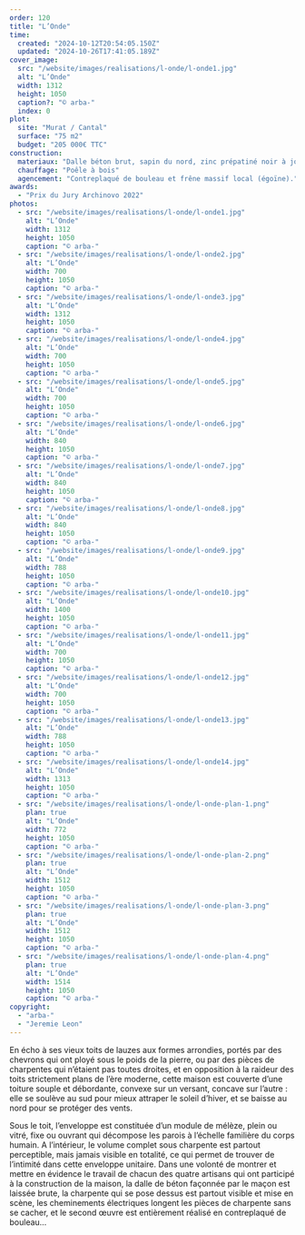 ```yaml
---
order: 120
title: "L’Onde"
time:
  created: "2024-10-12T20:54:05.150Z"
  updated: "2024-10-26T17:41:05.189Z"
cover_image:
  src: "/website/images/realisations/l-onde/l-onde1.jpg"
  alt: "L’Onde"
  width: 1312
  height: 1050
  caption?: "© arba-"
  index: 0
plot:
  site: "Murat / Cantal"
  surface: "75 m2"
  budget: "205 000€ TTC"
construction:
  materiaux: "Dalle béton brut, sapin du nord, zinc prépatiné noir à joint debout, châssis et vêture mélèze"
  chauffage: "Poêle à bois"
  agencement: "Contreplaqué de bouleau et frêne massif local (égoïne)."
awards:
  - "Prix du Jury Archinovo 2022"
photos:
  - src: "/website/images/realisations/l-onde/l-onde1.jpg"
    alt: "L’Onde"
    width: 1312
    height: 1050
    caption: "© arba-"
  - src: "/website/images/realisations/l-onde/l-onde2.jpg"
    alt: "L’Onde"
    width: 700
    height: 1050
    caption: "© arba-"
  - src: "/website/images/realisations/l-onde/l-onde3.jpg"
    alt: "L’Onde"
    width: 1312
    height: 1050
    caption: "© arba-"
  - src: "/website/images/realisations/l-onde/l-onde4.jpg"
    alt: "L’Onde"
    width: 700
    height: 1050
    caption: "© arba-"
  - src: "/website/images/realisations/l-onde/l-onde5.jpg"
    alt: "L’Onde"
    width: 700
    height: 1050
    caption: "© arba-"
  - src: "/website/images/realisations/l-onde/l-onde6.jpg"
    alt: "L’Onde"
    width: 840
    height: 1050
    caption: "© arba-"
  - src: "/website/images/realisations/l-onde/l-onde7.jpg"
    alt: "L’Onde"
    width: 840
    height: 1050
    caption: "© arba-"
  - src: "/website/images/realisations/l-onde/l-onde8.jpg"
    alt: "L’Onde"
    width: 840
    height: 1050
    caption: "© arba-"
  - src: "/website/images/realisations/l-onde/l-onde9.jpg"
    alt: "L’Onde"
    width: 788
    height: 1050
    caption: "© arba-"
  - src: "/website/images/realisations/l-onde/l-onde10.jpg"
    alt: "L’Onde"
    width: 1400
    height: 1050
    caption: "© arba-"
  - src: "/website/images/realisations/l-onde/l-onde11.jpg"
    alt: "L’Onde"
    width: 700
    height: 1050
    caption: "© arba-"
  - src: "/website/images/realisations/l-onde/l-onde12.jpg"
    alt: "L’Onde"
    width: 700
    height: 1050
    caption: "© arba-"
  - src: "/website/images/realisations/l-onde/l-onde13.jpg"
    alt: "L’Onde"
    width: 788
    height: 1050
    caption: "© arba-"
  - src: "/website/images/realisations/l-onde/l-onde14.jpg"
    alt: "L’Onde"
    width: 1313
    height: 1050
    caption: "© arba-"
  - src: "/website/images/realisations/l-onde/l-onde-plan-1.png"
    plan: true
    alt: "L’Onde"
    width: 772
    height: 1050
    caption: "© arba-"
  - src: "/website/images/realisations/l-onde/l-onde-plan-2.png"
    plan: true
    alt: "L’Onde"
    width: 1512
    height: 1050
    caption: "© arba-"
  - src: "/website/images/realisations/l-onde/l-onde-plan-3.png"
    plan: true
    alt: "L’Onde"
    width: 1512
    height: 1050
    caption: "© arba-"
  - src: "/website/images/realisations/l-onde/l-onde-plan-4.png"
    plan: true
    alt: "L’Onde"
    width: 1514
    height: 1050
    caption: "© arba-"
copyright:
  - "arba-"
  - "Jeremie Leon"
---
```


En écho à ses vieux toits de lauzes aux formes arrondies, portés par des chevrons qui ont ployé sous le poids de la pierre, ou par des pièces de charpentes qui n’étaient pas toutes droites, et en opposition à la raideur des toits strictement plans de l’ère moderne, cette maison est couverte d’une toiture souple et débordante, convexe sur un versant, concave sur l’autre : elle se soulève au sud pour mieux attraper le soleil d’hiver, et se baisse au nord pour se protéger des vents.

Sous le toit, l’enveloppe est constituée d’un module de mélèze, plein ou vitré, fixe ou ouvrant qui décompose les parois à l’échelle familière du corps humain.
A l’intérieur, le volume complet sous charpente est partout perceptible, mais jamais visible en totalité, ce qui permet de trouver de l’intimité dans cette enveloppe unitaire.
Dans une volonté de montrer et mettre en évidence le travail de chacun des quatre artisans qui ont participé à la construction de la maison, la dalle de béton façonnée par le maçon est laissée brute, la charpente qui se pose dessus est partout visible et mise en scène, les cheminements électriques longent les pièces de charpente sans se cacher, et le second œuvre est entièrement réalisé en contreplaqué de bouleau…
